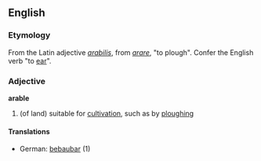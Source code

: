 ==English==
===Etymology===
From the Latin adjective ''[[arabilis]]'', from ''[[arare]]'', "to plough". Confer the English verb "to [[ear]]".
===Adjective===
'''arable'''
# (of land) suitable for [[cultivation]], such as by [[plough]]ing
====Translations====
*German: [[bebaubar]] (1)